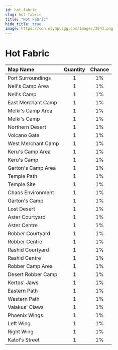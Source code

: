 ```yaml
---
id: hot-fabric
slug: hot-fabric
title: "Hot Fabric"
hide_title: true
image: https://cdn.olympusgg.com/images/2043.png
---
```



# <ItemIcon iconId="2043" height="32"/> Hot Fabric
|Map Name|Quantity|Chance|
|:--|:-:|:-:|
|Port Surroundings|1|1%|
|Neil's Camp Area|1|1%|
|Neil's Camp|1|1%|
|East Merchant Camp|1|1%|
|Melki's Camp Area|1|1%|
|Melki's Camp|1|1%|
|Northern Desert|1|1%|
|Volcano Gate|1|1%|
|West Merchant Camp|1|1%|
|Keru's Camp Area|1|1%|
|Keru's Camp|1|1%|
|Garton's Camp Area|1|1%|
|Temple Path|1|1%|
|Temple Site|1|1%|
|Chaos Environment|1|1%|
|Garton's Camp|1|1%|
|Lost Desert|1|1%|
|Aster Courtyard|1|1%|
|Aster Centre|1|1%|
|Robber Courtyard|1|1%|
|Robber Centre|1|1%|
|Rashid Courtyard|1|1%|
|Rashid Centre|1|1%|
|Robber Camp Area|1|1%|
|Desert Robber Camp|1|1%|
|Kertos' Jaws|1|1%|
|Eastern Path|1|1%|
|Western Path|1|1%|
|Valakus' Claws|1|1%|
|Phoenix Wings|1|1%|
|Left Wing|1|1%|
|Right Wing|1|1%|
|Katol's Street|1|1%|


